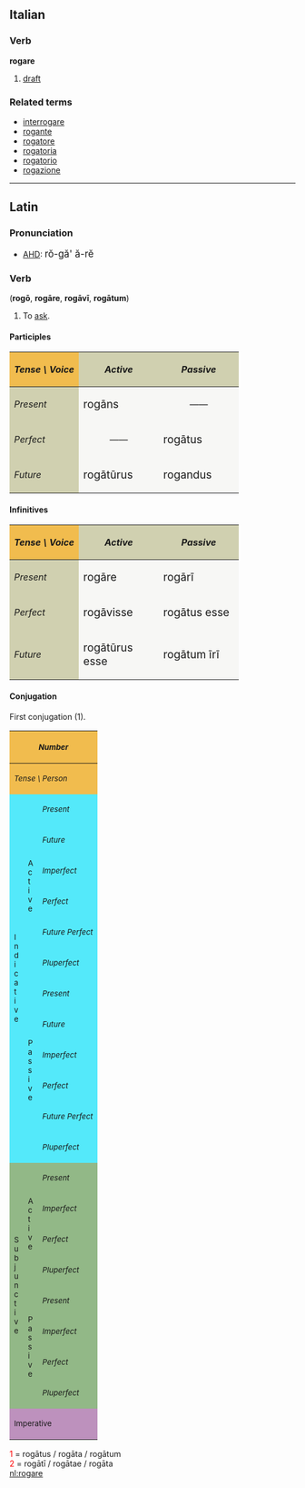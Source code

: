 ==Italian==
===Verb===
'''rogare'''

# [[draft]]

===Related terms===
*[[interrogare]]
*[[rogante]]
*[[rogatore]]
*[[rogatoria]]
*[[rogatorio]]
*[[rogazione]]

----

==Latin==
===Pronunciation===
*[[AHD]]: <big> r&#335;-g&#259;' &#259;-r&#277; </big>  

===Verb===
('''rog&#333;''', '''rog&#257;re''', '''rog&#257;v&#299;''', '''rog&#257;tum''')
# To [[ask]].

====Participles====
{| cellpadding="5" border="1"
!style="background:#F1BC4E;"| ''Tense \ Voice''
!style="background:#D0D0B0;"| ''Active''
!style="background:#D0D0B0;"| ''Passive''
|-
!style="background:#D0D0B0;"| ''Present''
|style="background:#F7F7F5;" width=125px| <big> rog&#257;ns
|style="background:#F7F7F5;" align="center" width=125px| &mdash;&mdash;
|-
!style="background:#D0D0B0;"| ''Perfect''
|style="background:#F7F7F5;" align="center"| &mdash;&mdash;
|style="background:#F7F7F5;"| <big> rog&#257;tus
|-
!style="background:#D0D0B0;"| ''Future''
|style="background:#F7F7F5;"| <big> rog&#257;t&#363;rus
|style="background:#F7F7F5;"| <big> rogandus
|}

====Infinitives====
{| cellpadding="5" border="1"
!style="background:#F1BC4E;"| ''Tense \ Voice''
!style="background:#D0D0B0;"| ''Active''
!style="background:#D0D0B0;"| ''Passive''
|-
!style="background:#D0D0B0;"| ''Present''
|style="background:#F7F7F5;" width=125px| <big> rog&#257;re
|style="background:#F7F7F5;" width=125px| <big> rog&#257;r&#299;
|-
!style="background:#D0D0B0;"| ''Perfect''
|style="background:#F7F7F5;"| <big> rog&#257;visse
|style="background:#F7F7F5;"| <big> rog&#257;tus esse
|-
!style="background:#D0D0B0;"| ''Future''
|style="background:#F7F7F5;"| <big> rog&#257;t&#363;rus esse
|style="background:#F7F7F5;"| <big> rog&#257;tum &#299;r&#299;
|}

====Conjugation====
First conjugation (1).
{| border="1" cellpadding="2"
!style="background:#F1BC4E;" colspan=3| <small>''Number''
!style="background:#F1BC4E;" colspan=3| <small>''Singular''
!style="background:#F1BC4E;" colspan=3| <small>''Plural''
|-
!style="background:#F1BC4E;" colspan=3| <small>''Tense \ Person''
!style="background:#F1BC4E;"| <small>''1.''
!style="background:#F1BC4E;"| <small>''2.''
!style="background:#F1BC4E;"| <small>''3.''
!style="background:#F1BC4E;"| <small>''11.''
!style="background:#F1BC4E;"| <small>''22.''
!style="background:#F1BC4E;"| <small>''33.''
|-
!style="background:#54E9FA;" rowspan=12|<small>I<br>n<br>d<br>i<br>c<br>a<br>t<br>i<br>v<br>e
!style="background:#54E9FA;" rowspan=6|<small>A<br>c<br>t<br>i<br>v<br>e
!style="background:#54E9FA;"|<small>''Present''
|style="background:#FBFCE4;"|rog&#333;
|style="background:#FBFCE4;"|rog&#257;s
|style="background:#FBFCE4;"|rogat
|style="background:#FBFCE4;"|rog&#257;mus
|style="background:#FBFCE4;"|rog&#257;tis
|style="background:#FBFCE4;"|rogant
|-
!style="background:#54E9FA;"| <small>''Future''
|style="background:#FBFCE4;"|rog&#257;b&#333;
|style="background:#FBFCE4;"|rog&#257;bis
|style="background:#FBFCE4;"|rog&#257;bit
|style="background:#FBFCE4;"|rog&#257;bimus
|style="background:#FBFCE4;"|rog&#257;bitis
|style="background:#FBFCE4;"|rog&#257;bunt
|-
!style="background:#54E9FA;"| <small>''Imperfect''
|style="background:#FBFCE4;"|rog&#257;bam
|style="background:#FBFCE4;"|rog&#257;b&#257;s
|style="background:#FBFCE4;"|rog&#257;bat
|style="background:#FBFCE4;"|rog&#257;b&#257;mus
|style="background:#FBFCE4;"|rog&#257;b&#257;tis
|style="background:#FBFCE4;"|rog&#257;bant
|-
!style="background:#54E9FA;"| <small>''Perfect''
|style="background:#FBFCE4;"|rog&#257;v&#299;
|style="background:#FBFCE4;"|rog&#257;vist&#299;
|style="background:#FBFCE4;"|rog&#257;vit
|style="background:#FBFCE4;"|rog&#257;vimus
|style="background:#FBFCE4;"|rog&#257;vistis
|style="background:#FBFCE4;"|rog&#257;v&#275;runt
|-
!style="background:#54E9FA;"| <small>''Future Perfect''
|style="background:#FBFCE4;"|rog&#257;ver&#333;
|style="background:#FBFCE4;"|rog&#257;veris
|style="background:#FBFCE4;"|rog&#257;verit
|style="background:#FBFCE4;"|rog&#257;verimus
|style="background:#FBFCE4;"|rog&#257;veritis
|style="background:#FBFCE4;"|rog&#257;verint
|-
!style="background:#54E9FA;"| <small>''Pluperfect''
|style="background:#FBFCE4;"|rog&#257;veram
|style="background:#FBFCE4;"|rog&#257;ver&#257;s
|style="background:#FBFCE4;"|rog&#257;verat
|style="background:#FBFCE4;"|rog&#257;ver&#257;mus
|style="background:#FBFCE4;"|rog&#257;ver&#257;tis
|style="background:#FBFCE4;"|rog&#257;verant
|-
!style="background:#54E9FA;" rowspan=6| <small>P<br>a<br>s<br>s<br>i<br>v<br>e
!style="background:#54E9FA;"|<small>''Present''
|style="background:#FBFCE4;"|rogor
|style="background:#FBFCE4;"|rog&#257;ris
|style="background:#FBFCE4;"|rog&#257;tur
|style="background:#FBFCE4;"|rog&#257;mur
|style="background:#FBFCE4;"|rog&#257;min&#299;
|style="background:#FBFCE4;"|rogantur
|-
!style="background:#54E9FA;"|<small>''Future''
|style="background:#FBFCE4;"|rog&#257;bor
|style="background:#FBFCE4;"|rog&#257;beris
|style="background:#FBFCE4;"|rog&#257;bitur
|style="background:#FBFCE4;"|rog&#257;bimur
|style="background:#FBFCE4;"|rog&#257;bimin&#299;
|style="background:#FBFCE4;"|rog&#257;buntur
|-
!style="background:#54E9FA;"|<small>''Imperfect''
|style="background:#FBFCE4;"|rog&#257;bar
|style="background:#FBFCE4;"|rog&#257;b&#257;ris
|style="background:#FBFCE4;"|rog&#257;b&#257;tur
|style="background:#FBFCE4;"|rog&#257;b&#257;mur
|style="background:#FBFCE4;"|rog&#257;b&#257;min&#299;
|style="background:#FBFCE4;"|rog&#257;bantur
|-
!style="background:#54E9FA;"|<small>''Perfect''
|style="background:#FBFCE4;"|rog&#257;tus<font color="red"><sup>1</sup></font><br>sum
|style="background:#FBFCE4;"|rog&#257;tus<font color="red"><sup>1</sup></font><br>es
|style="background:#FBFCE4;"|rog&#257;tus<font color="red"><sup>1</sup></font><br>est
|style="background:#FBFCE4;"|rog&#257;t&#299; <font color="red"><sup>2</sup></font><br>sumus
|style="background:#FBFCE4;"|rog&#257;t&#299; <font color="red"><sup>2</sup></font><br>estis
|style="background:#FBFCE4;"|rog&#257;t&#299; <font color="red"><sup>2</sup></font><br>sunt
|-
!style="background:#54E9FA;"|<small>''Future Perfect''
|style="background:#FBFCE4;"|rog&#257;tus<font color="red"><sup>1</sup></font><br>er&#333;
|style="background:#FBFCE4;"|rog&#257;tus<font color="red"><sup>1</sup></font><br>eris
|style="background:#FBFCE4;"|rog&#257;tus<font color="red"><sup>1</sup></font><br>erit
|style="background:#FBFCE4;"|rog&#257;t&#299; <font color="red"><sup>2</sup></font><br>erimus
|style="background:#FBFCE4;"|rog&#257;t&#299; <font color="red"><sup>2</sup></font><br>eritis
|style="background:#FBFCE4;"|rog&#257;t&#299; <font color="red"><sup>2</sup></font><br>erunt
|-
!style="background:#54E9FA;"|<small>''Pluperfect''
|style="background:#FBFCE4;"|rog&#257;tus<font color="red"><sup>1</sup></font><br>eram
|style="background:#FBFCE4;"|rog&#257;tus<font color="red"><sup>1</sup></font><br>er&#257;s
|style="background:#FBFCE4;"|rog&#257;tus<font color="red"><sup>1</sup></font><br>erat
|style="background:#FBFCE4;"|rog&#257;t&#299; <font color="red"><sup>2</sup></font><br>er&#257;mus
|style="background:#FBFCE4;"|rog&#257;t&#299; <font color="red"><sup>2</sup></font><br>er&#257;tis
|style="background:#FBFCE4;"|rog&#257;t&#299; <font color="red"><sup>2</sup></font><br>erant
|-
!style="background:#92B887;" rowspan=8|<small>S<br>u<br>b<br>j<br>u<br>n<br>c<br>t<br>i<br>v<br>e
!style="background:#92B887;" rowspan=4|<small>A<br>c<br>t<br>i<br>v<br>e
!style="background:#92B887;"|<small>''Present''
|style="background:#E7FEE9;"| rogem
|style="background:#E7FEE9;"| rog&#275;s
|style="background:#E7FEE9;"| roget
|style="background:#E7FEE9;"| rog&#275;mus
|style="background:#E7FEE9;"| rog&#275;tis
|style="background:#E7FEE9;"| rogent
|-
!style="background:#92B887;"|<small>''Imperfect''
|style="background:#E7FEE9;"| rog&#257;rem
|style="background:#E7FEE9;"| rog&#257;r&#275;s
|style="background:#E7FEE9;"| rog&#257;ret
|style="background:#E7FEE9;"| rog&#257;r&#275;mus
|style="background:#E7FEE9;"| rog&#257;r&#275;tis
|style="background:#E7FEE9;"| rog&#257;rent
|-
!style="background:#92B887;"|<small>''Perfect''
|style="background:#E7FEE9;"| rog&#257;verim
|style="background:#E7FEE9;"| rog&#257;ver&#299;s
|style="background:#E7FEE9;"| rog&#257;verit
|style="background:#E7FEE9;"| rog&#257;ver&#299;mus
|style="background:#E7FEE9;"| rog&#257;ver&#299;tis
|style="background:#E7FEE9;"| rog&#257;verint
|-
!style="background:#92B887;"|<small>''Pluperfect''
|style="background:#E7FEE9;"| rog&#257;vissem
|style="background:#E7FEE9;"| rog&#257;viss&#275;s
|style="background:#E7FEE9;"| rog&#257;visset
|style="background:#E7FEE9;"| rog&#257;viss&#275;mus
|style="background:#E7FEE9;"| rog&#257;viss&#275;tis
|style="background:#E7FEE9;"| rog&#257;vissent
|-
!style="background:#92B887;" rowspan=4|<small>P<br>a<br>s<br>s<br>i<br>v<br>e
!style="background:#92B887;"|<small>''Present''
|style="background:#E7FEE9;"| roger
|style="background:#E7FEE9;"| rog&#275;ris
|style="background:#E7FEE9;"| rog&#275;tur
|style="background:#E7FEE9;"| rog&#275;mur
|style="background:#E7FEE9;"| rog&#275;min&#299;
|style="background:#E7FEE9;"| rogentur
|-
!style="background:#92B887;"|<small>''Imperfect''
|style="background:#E7FEE9;"| rog&#257;rer
|style="background:#E7FEE9;"| rog&#257;r&#275;ris
|style="background:#E7FEE9;"| rog&#257;r&#275;tur
|style="background:#E7FEE9;"| rog&#257;r&#275;mur
|style="background:#E7FEE9;"| rog&#257;r&#275;min&#299;
|style="background:#E7FEE9;"| rog&#257;rentur
|-
!style="background:#92B887;"|<small>''Perfect''
|style="background:#E7FEE9;"|rog&#257;tus<font color="red"><sup>1</sup></font><br>sim
|style="background:#E7FEE9;"|rog&#257;tus<font color="red"><sup>1</sup></font><br>s&#299;s
|style="background:#E7FEE9;"|rog&#257;tus<font color="red"><sup>1</sup></font><br>sit
|style="background:#E7FEE9;"|rog&#257;t&#299; <font color="red"><sup>2</sup></font><br>s&#299;mus
|style="background:#E7FEE9;"|rog&#257;t&#299; <font color="red"><sup>2</sup></font><br>s&#299;tis
|style="background:#E7FEE9;"|rog&#257;t&#299; <font color="red"><sup>2</sup></font><br>sint
|-
!style="background:#92B887;"|<small>''Pluperfect''
|style="background:#E7FEE9;"|rog&#257;tus<font color="red"><sup>1</sup></font><br>essem
|style="background:#E7FEE9;"|rog&#257;tus<font color="red"><sup>1</sup></font><br>ess&#275;s
|style="background:#E7FEE9;"|rog&#257;tus<font color="red"><sup>1</sup></font><br>esset
|style="background:#E7FEE9;"|rog&#257;t&#299; <font color="red"><sup>2</sup></font><br>ess&#275;mus
|style="background:#E7FEE9;"|rog&#257;t&#299; <font color="red"><sup>2</sup></font><br>ess&#275;tis
|style="background:#E7FEE9;"|rog&#257;t&#299; <font color="red"><sup>2</sup></font><br>essent
|-
!style="background:#BD91BD;" colspan=3| <small>Imperative
|style="background:#FCF2E9;" align="center"|&mdash;&mdash;
|style="background:#FCF2E9;"| rog&#257;
|style="background:#FCF2E9;" align="center"|&mdash;&mdash;
|style="background:#FCF2E9;" align="center"|&mdash;&mdash;
|style="background:#FCF2E9;"| rog&#257;te
|style="background:#FCF2E9;" align="center"|&mdash;&mdash;
|}
<font color="red"> 1 </font> = rog&#257;tus / rog&#257;ta / rog&#257;tum  <br>
<font color="red"> 2 </font> = rog&#257;t&#299; / rog&#257;tae / rog&#257;ta  <br>

[[nl:rogare]]